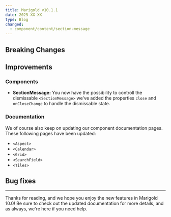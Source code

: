```yaml
---
title: Marigold v10.1.1
date: 2025-XX-XX
type: Blog
changed:
  - component/content/section-message
---
```


## Breaking Changes

## Improvements

### Components

- **SectionMessage:** You now have the possibility to controll the dismissable `<SectionMessage>` we've added the properties `close` and `onCloseChange` to handle the dismissable state. 

### Documentation

We of course also keep on updating our component documentation pages. These following pages have been updated:

- `<Aspect>`
- `<Calendar>`
- `<Grid>`
- `<SearchField>`
- `<Tiles>`


## Bug fixes


---

Thanks for reading, and we hope you enjoy the new features in Marigold 10.0! Be sure to check out the updated documentation for more details, and as always, we're here if you need help.
